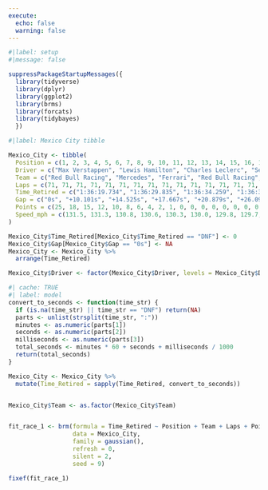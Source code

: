 ```yaml
---
execute:
  echo: false
  warning: false
---
```


```r
#|label: setup
#|message: false

suppressPackageStartupMessages({
  library(tidyverse)
  library(dplyr)
  library(ggplot2)  
  library(brms)
  library(forcats)
  library(tidybayes)
  })
```

```r
#|label: Mexico City tibble

Mexico_City <- tibble(
  Position = c(1, 2, 3, 4, 5, 6, 7, 8, 9, 10, 11, 12, 13, 14, 15, 16, 17, 18, 19, 20),
  Driver = c("Max Verstappen", "Lewis Hamilton", "Charles Leclerc", "Sergio Perez", "Carlos Sainz", "Lando Norris", "George Russell", "Fernando Alonso", "Esteban Ocon", "Valtteri Bottas", "Pierre Gasly", "Alex Albon", "Oscar Piastri", "Kevin Magnussen", "Lance Stroll", "Nico Hülkenberg", "Yuki Tsunoda", "Zhou Guanyu", "Logan Sargeant", "Nyck de Vries"),
  Team = c("Red Bull Racing", "Mercedes", "Ferrari", "Red Bull Racing", "Ferrari", "McLaren", "Mercedes", "Aston Martin", "Alpine", "Alfa Romeo", "Alpine", "Williams", "McLaren", "Haas", "Aston Martin", "Haas", "AlphaTauri", "Alfa Romeo", "Williams", "AlphaTauri"),
  Laps = c(71, 71, 71, 71, 71, 71, 71, 71, 71, 71, 71, 71, 71, 71, 71, 71, 71, 71, 71, 71),
  Time_Retired = c("1:36:19.734", "1:36:29.835", "1:36:34.259", "1:36:37.401", "1:36:40.813", "1:36:45.932", "1:36:49.101", "1:36:52.563", "1:36:55.134", "1:36:58.237", "1:37:01.459", "1:37:04.761", "1:37:07.892", "1:37:11.093", "1:37:14.299", "1:37:17.491", "1:37:20.674", "1:37:24.901", "1:37:28.134", "1:37:31.567"),
  Gap = c("0s", "+10.101s", "+14.525s", "+17.667s", "+20.879s", "+26.098s", "+29.267s", "+32.729s", "+35.300s", "+38.403s", "+41.625s", "+44.927s", "+48.058s", "+51.259s", "+54.465s", "+57.657s", "+60.840s", "+65.067s", "+68.300s", "+71.733s"),
  Points = c(25, 18, 15, 12, 10, 8, 6, 4, 2, 1, 0, 0, 0, 0, 0, 0, 0, 0, 0, 0),
  Speed_mph = c(131.5, 131.3, 130.8, 130.6, 130.3, 130.0, 129.8, 129.7, 129.4, 129.3, 129.0, 128.9, 128.7, 128.5, 128.3, 128.1, 127.9, 127.7, 127.6, 127.5)
)

Mexico_City$Time_Retired[Mexico_City$Time_Retired == "DNF"] <- 0
Mexico_City$Gap[Mexico_City$Gap == "0s"] <- NA
Mexico_City <- Mexico_City %>%
  arrange(Time_Retired)

Mexico_City$Driver <- factor(Mexico_City$Driver, levels = Mexico_City$Driver[order(Mexico_City$Time_Retired)])
```

```r
#| cache: TRUE
#| label: model
convert_to_seconds <- function(time_str) {
  if (is.na(time_str) || time_str == "DNF") return(NA)
  parts <- unlist(strsplit(time_str, ":"))
  minutes <- as.numeric(parts[1])
  seconds <- as.numeric(parts[2])
  milliseconds <- as.numeric(parts[3])
  total_seconds <- minutes * 60 + seconds + milliseconds / 1000
  return(total_seconds)
}

Mexico_City <- Mexico_City %>%
  mutate(Time_Retired = sapply(Time_Retired, convert_to_seconds))


Mexico_City$Team <- as.factor(Mexico_City$Team)


fit_race_1 <- brm(formula = Time_Retired ~ Position + Team + Laps + Points + Speed_mph,
                  data = Mexico_City,
                  family = gaussian(),
                  refresh = 0,
                  silent = 2,
                  seed = 9)
```

```r
fixef(fit_race_1)
```

